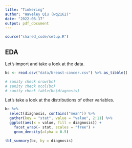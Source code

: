 ```yaml
---
title: "Tinkering"
author: "Waveley Qiu (wq2162)"
date: "2022-03-17"
output: pdf_document
---
```


```r
source("shared_code/setup.R")
```

## EDA

Let's import and take a look at the data.

```r
bc <- read.csv("data/breast-cancer.csv") %>% as_tibble()

# sanity check nrow(bc)
# sanity check ncol(bc)
# sanity check table(bc$diagnosis)
```


Let's take a look at the distributions of other variables.
```r
bc %>% 
  select(diagnosis, contains("mean")) %>%
  gather(key = "stat", value = "value", 2:11) %>% 
  ggplot(aes(x = value, fill = diagnosis)) +
    facet_wrap(~ stat, scales = "free") +
    geom_density(alpha = 0.5)
```

```r
tbl_summary(bc, by = diagnosis)
```
